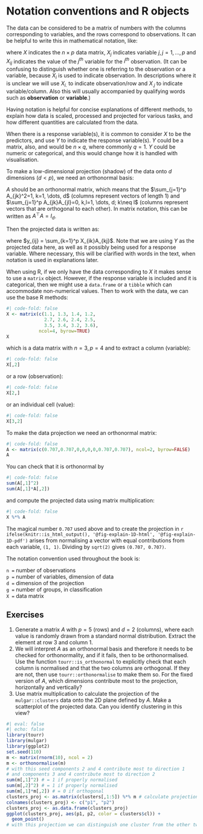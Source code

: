 # Notation conventions and R objects

The data can be considered to be a matrix of numbers with the columns corresponding to variables, and the rows correspond to observations. It can be helpful to write this in mathematical notation, like:

\begin{eqnarray*}
X_{n\times p} =
[X_1~X_2~\dots~X_p]_{n\times p} = \left[ \begin{array}{cccc}
X_{11} & X_{12} & \dots & X_{1p} \\
X_{21} & X_{22} & \dots & X_{2p}\\
\vdots & \vdots &  & \vdots \\
X_{n1} & X_{n2} & \dots & X_{np} \end{array} \right]_{n\times p}
\end{eqnarray*}

where $X$ indicates the $n\times p$ data matrix, $X_j$ indicates variable $j, j=1, \dots, p$ and $X_{ij}$ indicates the value of the $j^{th}$ variable for the $i^{th}$ observation. (It can be confusing to distinguish whether one is referring to the observation or a variable, because $X_i$ is used to indicate observation. In descriptions where it is unclear we will use $X_{i.}$ to indicate observation/row and $X_{.j}$ to indicate variable/column. Also this will usually accompanied by qualifying words such as **observation** or **variable**.)

::: {.content-visible when-format="html"}
::: info
Having notation is helpful for concise explanations of different methods, to explain how data is scaled, processed and projected for various tasks, and how different quantities are calculated from the data. 
:::
:::

::: {.content-visible when-format="pdf"}

\infobox{Having notation is helpful for concise explanations of different methods, to explain how data is scaled, processed and projected for various tasks, and how different quantities are calculated from the data. }

:::

When there is a response variable(s), it is common to consider $X$ to be the predictors, and use $Y$ to indicate the response variable(s). $Y$ could be a matrix, also, and would be $n\times q$, where commonly $q=1$. $Y$ could be numeric or categorical, and this would change how it is handled with visualisation.

To make a low-dimensional projection (shadow) of the data onto $d$ dimensions ($d < p$), we need an orthonormal basis:

\begin{eqnarray*}
A_{p\times d} = \left[ \begin{array}{cccc}
A_{11} & A_{12} & \dots & A_{1d} \\
A_{21} & A_{22} & \dots & A_{2d}\\
\vdots & \vdots &  & \vdots \\
A_{p1} & A_{p2} & \dots & A_{pd} \end{array} \right]_{p\times d}
\end{eqnarray*}


$A$ should be an orthonormal matrix, which means that the $\sum_{j=1}^p A_{jk}^2=1, k=1, \dots, d$ (columns represent vectors of length 1) and $\sum_{j=1}^p A_{jk}A_{jl}=0, k,l=1, \dots, d; k\neq l$ (columns represent vectors that are orthogonal to each other). In matrix notation, this can be written as $A^{\top}A = I_d$.

Then the projected data is written as:

\begin{eqnarray*}
Y_{n\times d} = XA = \left[ \begin{array}{cccc}
y_{11} & y_{12} & \dots & y_{1d} \\
y_{21} & y_{22} & \dots & y_{2d}\\
\vdots & \vdots &  & \vdots \\
y_{n1} & y_{n2} & \dots & y_{nd} \end{array} \right]_{n\times d}
\end{eqnarray*}

where $y_{ij} = \sum_{k=1}^p X_{ik}A_{kj}$. Note that we are using $Y$ as the projected data here, as well as it possibly being used for a response variable. Where necessary, this will be clarified with words in the text, when notation is used in explanations later.

When using R, if we only have the data corresponding to $X$ it makes sense to use a `matrix` object. However, if the response variable is included and it is categorical, then we might use a `data.frame` or a `tibble` which can accommodate non-numerical values. Then to work with the data, we can use the base R methods:

```r
#| code-fold: false
X <- matrix(c(1.1, 1.3, 1.4, 1.2, 
              2.7, 2.6, 2.4, 2.5, 
              3.5, 3.4, 3.2, 3.6), 
            ncol=4, byrow=TRUE)
X
```

which is a data matrix with $n=3, p=4$ and to extract a column (variable):

```r
#| code-fold: false
X[,2]
```

or a row (observation):

```r
#| code-fold: false
X[2,]
```

or an individual cell (value):

```r
#| code-fold: false
X[3,2]
```

To make the data projection we need an orthonormal matrix:

```r
#| code-fold: false
A <- matrix(c(0.707,0.707,0,0,0,0,0.707,0.707), ncol=2, byrow=FALSE)
A
```

You can check that it is orthonormal by

```r
#| code-fold: false
sum(A[,1]^2)
sum(A[,1]*A[,2])
```

and compute the projected data using matrix multiplication:

```r
#| code-fold: false
X %*% A
```

The magical number `0.707` used above and to create the projection in `r ifelse(knitr::is_html_output(), '@fig-explain-1D-html', '@fig-explain-1D-pdf')` arises from normalising a vector with equal contributions from each variable, `(1, 1)`. Dividing by `sqrt(2)` gives `(0.707, 0.707)`.


::: {.content-visible when-format="html"}
::: info
The notation convention used throughout the book is:

 `n =` number of observations<br>
 `p =` number of variables, dimension of data<br>
 `d =` dimension of the projection<br>
 `g =` number of groups, in classification<br>
 `X =` data matrix
:::
:::

::: {.content-visible when-format="pdf"}

\infobox{The notation convention used throughout the book is:
\begin{itemize}
\item n = number of observations
\item p = number of variables, dimension of data
\item d = dimension of the projection
\item g = number of groups, in classification
\item X = data matrix
\end{itemize}
}
:::

## Exercises {-}

1. Generate a matrix $A$ with $p=5$ (rows) and $d=2$ (columns), where each value is randomly drawn from a standard normal distribution. Extract the element at row 3 and column 1.
2. We will interpret $A$ as an orthonormal basis and therefore it needs to be checked for orthonormality, and if it fails, then to be orthonormalised. Use the function `tourr::is_orthonormal` to explicitly check that each column is normalised and that the two columns are orthogonal. If they are not, then use `tourr::orthonormalise` to make them so. For the fixed version of $A$, which dimensions contribute most to the projection, horizontally and vertically?
3. Use matrix multiplication to calculate the projection of the `mulgar::clusters` data onto the 2D plane defined by $A$. Make a scatterplot of the projected data. Can you identify clustering in this view?

 
```r
#| eval: false
#| echo: false
library(tourr)
library(mulgar)
library(ggplot2)
set.seed(110)
m <- matrix(rnorm(10), ncol = 2)
m <- orthonormalise(m)
# with this seed components 2 and 4 contribute most to direction 1
# and components 3 and 4 contribute most to direction 2
sum(m[,1]^2) # = 1 if properly normalised
sum(m[,2]^2) # = 1 if properly normalised
sum(m[,1]*m[,2]) # = 0 if orthogonal
clusters_proj <- as.matrix(clusters[,1:5]) %*% m # calculate projection
colnames(clusters_proj) <- c("p1", "p2")
clusters_proj <- as.data.frame(clusters_proj)
ggplot(clusters_proj, aes(p1, p2, color = clusters$cl)) +
  geom_point()
# with this projection we can distinguish one cluster from the other two
```


